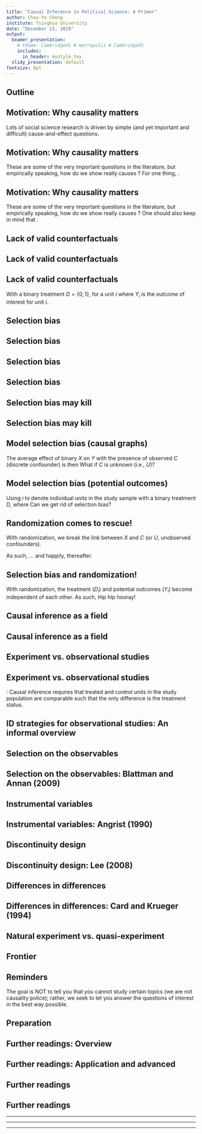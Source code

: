 ```yaml
---
title: "Causal Inference in Political Science: A Primer"
author: Chao-Yo Cheng
institute: Tsinghua University
date: "December 23, 2019"
output:
  beamer_presentation:
    # theme: CambridgeUS # metropolis # CambridgeUS
    includes:
      in_header: mystyle.tex
  slidy_presentation: default
fontsize: 8pt
---
```


## Outline

\begin{itemize}
  \item Why we should care about causality (hint: because it can be a matter of life and death)
  \item Causal inference: Definition and basic concepts
  \item Identification strategies: Experimental vs. observational studies
  \item Frontiers of causal inference: Bias, sensitivity, mediation, and many more
  \item Concluding remarks: Welcome to the club of causal inference
\end{itemize}

## Motivation: Why causality matters

Lots of social science research is driven by simple (and yet important and difficult) cause-and-effect questions.
\pause
\begin{itemize}
  \item American politics: Does incumbency status affect election outcomes? Does the history of black slavery still have an impact on people's attitudes toward the African American people? What is the impact of immigration?
  \vspace{0.1cm}
  \item Comparative politics: Do inter-state wars "make" states? Does the quality of elections influence political accountability? Does the descriptive representation of women and racial minorities in the legislature mitigate people's bias against them? Does affirmative action undermines the quality of bureaucracy?
  \vspace{0.1cm}
  \item Political economy: Do elite ties induce corruption? Does official corruption hinder economic growth? Do cash-transfer programs reduce poverty?
  \vspace{0.1cm}
  \item International relations: Does the diffusion of democracy contribute to world peace? Does international peacekeeping effort reduce conflicts? Does foreign aid work?
\end{itemize}

## Motivation: Why causality matters

These are some of the very important questions in the literature, but empirically speaking, how do we show \textbf{X} really causes \textbf{Y}?
\vspace{0.2cm}
\begin{figure}
  \centering
  \includegraphics[scale=0.2]{Figs/xy}
\end{figure}
\pause
For one thing, \textbf{causality is a very complex concept}.
\pause
\begin{itemize}
  \item Existence: Does \textbf{X} really cause \textbf{Y}?
  \item Importance: If yes, to how much degree does \textbf{X} matter?
  \item Mechanism: How and why does \textbf{X} affect \textbf{Y}?
\end{itemize}

## Motivation: Why causality matters

These are some of the very important questions in the literature, but empirically speaking, how do we show \textbf{X} really causes \textbf{Y}?
\vspace{0.2cm}
\begin{figure}
  \centering
  \includegraphics[scale=0.2]{Figs/xy}
\end{figure}
One should also keep in mind that \textbf{the real world is complicated}.
\pause
\begin{itemize}
  \item Lack of valid counterfactuals: "fundamental problem of causal inference" (Holland 1986).
  \item Selection bias: "correlation does not necessarily imply causation."
\end{itemize}

## Lack of valid counterfactuals

\begin{itemize}
  \item Example: John Stuart Mill's "Method of Difference."
  \pause
  \vspace{0.1cm}
  \item "Compares and contrasts cases with the same attributes but different outcomes and determines causality by finding an attribute that is present when an outcome occurs but that is absent in similar cases when the outcome does not occur" (Samuels 2012).
\end{itemize}

## Lack of valid counterfactuals

\vspace{0.3cm}
\begin{figure}
  \centering
  \includegraphics[scale=0.4]{Figs/mill}
\end{figure}
\begin{center}
  What causes Country 5 to go to war?
\end{center}

## Lack of valid counterfactuals

\begin{itemize}
  \item Ideally (and very optimistically) speaking, this could work, but we rarely have such comparisons in the social sciences.
  \item Even worse, in general, data cannot tell us when this situation holds, because we only get to observe one of the "potential outcomes" for each unit (?).
\end{itemize}
\pause
With a binary treatment $D=\{0,1\}$, for a unit $i$
\begin{equation}
  \begin{split}
  Y_i & =
  \begin{cases}
  Y_{1i} \quad \text{if} \quad D_i=1\\
  Y_{0i} \quad \text{if} \quad D_i=0
  \end{cases}\\
  & = Y_{0i} + (Y_{1i}-Y_{0i})D_i,
  \end{split}
\end{equation}
where $Y_i$ is the outcome of interest for unit $i$.

## Selection bias

\pause
\begin{figure}
  \centering
  \includegraphics[scale=0.6]{Figs/b1}
\end{figure}
\begin{itemize}
  \item On average, people who visit hospitals frequently have a higher death rate.
  \item Are hospitals sort of killing machines?
\end{itemize}

## Selection bias

\begin{figure}
  \centering
  \includegraphics[scale=0.61]{Figs/b2}
\end{figure}
\begin{itemize}
  \item On average, neighborhoods that have more police officers also see more residents killed by gun violence.
  \item Is the police department incompetent? Or even worse, are the police officers involved in some covert collusion with the local crime syndicate?
\end{itemize}

## Selection bias

\begin{figure}
  \centering
  \includegraphics[scale=0.61]{Figs/b3}
\end{figure}
\begin{itemize}
  \item On average, no statistically significant results exist to show that UN peacekeeping troops reduce the likelihood of communal violence.
  \item Is sending UN peacekeeping troops a waste of time and money?
\end{itemize}

## Selection bias

\begin{itemize}
  \item Almost always, treatment assignment (?) is determined by some systematic data generation process (DGP).
  \item Usually in real life, however, the exact assignment mechanism is not clear.
  \item In addition to causation, common causes of treatment and outcome will also lead to association.
\end{itemize}
\pause
\begin{figure}
  \centering
  \includegraphics[scale=0.5]{Figs/assn}
\end{figure}

## Selection bias may kill

\begin{itemize}
  \item Example: The pitfalls of "post-menopausal estrogen replacement therapy."
  \pause
  \item For decades, observational studies with regression adjustment have shown hormone replacement therapy seemed to reduce risk of heart attack.
  \item Among them, the Nurses' Health Study involved tens of thousands of participants, showed a 30\% lower risk of heart attack, and was the basis for many prescriptions of estrogen replacement (Grodstein and Stampfer 1998).
\end{itemize}

## Selection bias may kill

\begin{figure}
  \centering
  \includegraphics[scale=0.3]{Figs/nyt}
\end{figure}
\pause
\begin{itemize}
  \item In 2002, the Women's Health Initiative (WHI) was launched to study estrogen plus progesterone replacement therapy.
  \item Experiment showed a 40\% increase in risk of heart attack; the therapy also increased the risk of breast cancer and dementia. The US government had to halt the experiment and issued a new advice to physicians.
\end{itemize}

## Model selection bias (causal graphs)

\begin{figure}
  \centering
  \includegraphics[scale=0.4]{Figs/cxy}
\end{figure}
The average effect of binary $X$ on $Y$ with the presence of observed $C$ (discrete confounder) is then
\begin{equation}
\begin{split}
& E(Y_{X=1})-E(Y_{X=0}) = \\\vspace{0.1cm}
  & \quad \sum_C \underbrace{E(Y|X=1,C=c)P(C=c)}_{\text{observed treated units with stratum $c$}} - \sum_C \underbrace{E(Y|X=0,C=c)P(C=c)}_{\text{observed control units with stratum $c$}}.
\end{split}
\end{equation}
\pause What if $C$ is unknown (i.e., $U$)?

## Model selection bias (potential outcomes)

Using $i$ to denote individual units in the study sample with a binary treatment $D$,
\begin{equation}
\begin{split}
\underbrace{E[Y_i|D_i=1]-E[Y_i|D_i=0]}_{\text{Observed differences b/w treated and control}}
  & = \underbrace{E[Y_{1i}|D_i=1] - E[Y_{0i}|D_i=1]}_{\text{Avg treatment effect on the treated}} \\ 
  & \qquad + \underbrace{E[Y_{0i}|D_i=1] - E[Y_{0i}|D_i=0]}_{\text{Selection bias}},
\end{split}
\end{equation}
where
\begin{equation}
E[Y_{1i}|D_i=1] - E[Y_{0i}|D_i=1] = E[Y_{1i}-Y_{0i}|D_i=1].
\end{equation}
\pause
Can we get rid of selection bias?

## Randomization comes to rescue!

\pause
With randomization, we break the link between $X$ and $C$ (or $U$, unobserved confounders). 
\begin{figure}
  \centering
  \includegraphics[scale=0.4]{Figs/cxy2}
\end{figure}
As such,
\begin{equation}
E(Y_{X=1})-E(Y_{X=0}) = \underbrace{E(Y|X=1)}_{\text{observed treated units}} - \underbrace{E(Y|X=0)}_{\text{observed control units}}.
\end{equation}
... and happily, thereafter.

## Selection bias and randomization!

With randomization, the treatment ($D_i$) and potential outcomes ($Y_i$) become independent of each other. As such,
\begin{equation}
\begin{split}
\underbrace{E[Y_i|D_i=1]-E[Y_i|D_i=0]}_{\text{Observed differences b/w treated and control}}
  & = \underbrace{E[Y_{1i}|D_i=1] - E[Y_{0i}|D_i=1]}_{\text{Avg treatment effect on the treated}} \\ 
  & \qquad + \underbrace{E[Y_{0i}|D_i=1] - E[Y_{0i}|D_i=0]}_{\text{Selection bias}} \\
  & = E[Y_{1i}-Y_{0i}|D_i=1] + E[Y_{0i}] - E[Y_{0i}] \\
  & = E[Y_{1i}-Y_{0i}].
\end{split}
\end{equation}
Hip hip hooray!

## Causal inference as a field

\pause
\begin{itemize}
  \item Many say causal inference is the study of "counterfactuals."
  \vspace{0.1cm}
  \item We need to know when the data allow us to estimate a causal effect: "identification."
  \vspace{0.1cm}
  \begin{itemize}
    \item Obtain valid counterfactuals (i.e., comparable treated and control units).
    \vspace{0.1cm}
    \item Address the selection bias (i.e., exogenous variation in the treatment status).
  \end{itemize}
\end{itemize}

## Causal inference as a field

\begin{itemize}
  \item Identification of causal quantities without an experiment requires "assumptions" -- the combination of assumptions and data needed to render a valid causal conclusion.
  \vspace{0.1cm}
  \item Many identification assumptions are best made reasonable by carefully thought-out research designs.
  \vspace{0.1cm}
  \item "What is your identification strategy?" -- what are the assumptions that allow you to claim you've estimated a causal effect?
  \vspace{0.1cm}
  \pause
  \item \textbf{Identification does not on estimation strategies}.
  \vspace{0.1cm}
  \begin{itemize}
  \item If an effect is not identified, no estimation method will recover it.
  \vspace{0.1cm}
  \item Estimation methods (e.g., t-test, regression, matching, weighting, 2SLS, 3SLS, SEM, GMM, GEE, dynamic panel, etc.) are secondary to the identification assumptions.
  \end{itemize}
\end{itemize}

## Experiment vs. observational studies

\begin{itemize}
  \item Randomized experiment: well-defined treatment, clear distinction between covariates and outcomes, control of assignment mechanism.
  \begin{figure}
    \centering
    \includegraphics[scale=0.25]{Figs/end3}
  \end{figure}
  \begin{center}
    "That's a whoopsie!"
  \end{center}
\end{itemize}

## Experiment vs. observational studies

\begin{itemize}
  \item Randomized experiment: well-defined treatment, clear distinction between covariates and outcomes, control of assignment mechanism.
  \vspace{0.2cm}
  \item Good observational study: Well-defined treatment, clear distinction between covariates and outcomes, (nearly) precise knowledge of assignment mechanism.
  \vspace{0.2cm}
  \item Poor observational study: Hard to say when treatment began or what the treatment really is; distinction between covariates and outcomes is blurred; no precise knowledge of assignment mechanism.
\end{itemize}
\vspace{0.2cm}
\pause
\textbf{The bottom line}: Causal inference requires that treated and control units in the study population are comparable such that the only difference is the treatment status.

## ID strategies for observational studies: An informal overview

\begin{itemize}
  \item Selection on the observables (SOO).
  \item Instrumental variables (IV).
  \item Regression discontinuity design (RDD).
  \item Difference-in-difference (DID).
  \item ... and many more (e.g., fixed effect regressions and synthetic control)
\end{itemize}

## Selection on the observables

\begin{itemize}
  \item Causal inference in observational studies often rests upon this "SOO" assumption.
  \item The intuition is to approximate a randomized experiment when one takes into account the observariable covariates. That is, $\forall x \in X$,
  \begin{itemize}
  \vspace{0.1cm}
    \item Conditional ignorability; $\{Y_i(0),Y_i(1)\} \perp D_i | X_i$
    \item Common support; $0<Pr(D_i=1|X_i=x)<1$
  \end{itemize}
  \item Many estimation tools are available (e.g., matching, propensity score, weighting, regression, etc.)
\end{itemize}

## Selection on the observables: Blattman and Annan (2009)

\vspace{0.1cm}
\begincols
\begincol{.45\textwidth}
  \begin{itemize}
  \item The question: What is the impact of abduction by the rebel group (LRA) on education?
  \vspace{0.1cm}
  \item The context:
  \begin{itemize}
    \item 60,000 to 80,000 youth are estimated to have been abducted.
    \item More than a quarter of males currently aged 14 to 30 in the study region were abducted for at least two weeks.
    \item Youth were typically taken by roving groups of 10 to 20 rebels during night raids on rural homes.
  \end{itemize}
  \vspace{0.1cm}
  \item ID strategy: SOO. Abduction was large-scale and seemingly indiscriminate (?).
  \end{itemize}
\endcol
\begincol{.5\textwidth}
  \begin{figure}
  \includegraphics[scale=0.4]{Figs/uganda}
  \end{figure}
\endcol
\endcols

## Instrumental variables

\begin{itemize}
  \item The goal is to seek exogenous influences on treatment "taking."
  \item Basic intuition for all causal IV work can be thought about in terms of a "randomized encouragement design" (e.g., eating pizza and happiness).
  \item A lot of assumptions: Exclusion, relevance, random first stage, monotonicity (no defier), and so on so forth.
\vspace{0.1cm}
\end{itemize}
\begin{figure}
  \centering
  \includegraphics[scale=0.15]{Figs/iv}
\end{figure}

## Instrumental variables: Angrist (1990)

\begin{itemize}
  \item The question: What is the effect of military service on civilian earnings?
  \item The context: The veterans of Vietnam Wars. Draft eligibility is random and affected the probability of enrollment.
  \item ID strategy: Instrumental variable.
\end{itemize}
\begin{figure}
  \centering
  \includegraphics[scale=0.3]{Figs/vietnam}
\end{figure}

## Discontinuity design

\begin{itemize}
  \item A fairly old idea (Thistlethwaite and Campbell 1960) but has experienced a renaissance in recent years.
  \item Treatment assignment is not random, but the rule influencing how units are assigned is somewhat known.
  \begin{itemize}
    \item Forcing or running variable
    \item Cutpoint and bandwidth
  \end{itemize}
  \item Assumptions: units cannot self-sort around the cut point; continuity vs discontinuity; as-if random (?).
  \item High internal validity (see e.g. Cook, Shadish, Wong 2008). Why?
\end{itemize}
\begin{figure}
  \centering
  \includegraphics[scale=0.2]{Figs/rddfake}
\end{figure}

## Discontinuity design: Lee (2008)

\begin{itemize}
  \item The question: Does incumbency status affect election results?
  \item The context: US congressional elections. Close elections (?) provide the opportunity for regression discontinuity.
  \item ID strategy: RDD. Requires that continuity in covariates and potential outcomes.
\end{itemize}
\begin{figure}
  \centering
  \includegraphics[scale=0.43]{Figs/rddlee}
\end{figure}

## Differences in differences

\begin{itemize}
  \item The goal is to identify the treatment effect between two groups in two time periods (before and after).
  \item Differences in differences refers to the difference between $t=0$ to $t=1$ changes in treatment and control groups.
  \item Caveats: Time is tricky as treatment; parallel trends are hard to defend.
\end{itemize}
\begin{figure}
  \centering
  \includegraphics[scale=0.4]{Figs/did}
\end{figure}

## Differences in differences: Card and Krueger (1994)

\begin{itemize}
  \item The question: Do higher minimum wages reduce low-wage employment?
  \item Card and Krueger (1994) consider impact of New Jersey's 1992 minimum wage increase from \$4.25 to \$5.05 per hour.
  \item Compare employment in 410 fast-food restaurants in New Jersey and eastern Pennsylvania before and after the rise.
\end{itemize}
\begin{figure}
  \centering
  \includegraphics[scale=0.4]{Figs/didmap}
\end{figure}

## Natural experiment vs. quasi-experiment

\begin{itemize}
	\item Natural experiments (Dunning 2012): the treatment may be truly randomized or merely as-if randomized. This is by design a heterogeneous category that includes natural experiments that do not fall into the next two types. (RD and IV)
	\vspace{0.2cm}
	\item "Quasi-experiments" (Campbell and Stanley 1966): No presumption that policy interventions have been assigned at random or as-if random, and yet somehow the treated and control units are still comparable. (SOO and DID)
\end{itemize}

## Frontier

\begin{itemize}
  \item Sensitivity analysis, bias analysis, and mediation analysis
  \item Non-conventional treatment regime
  \item Internal vs. external validity
  \item Machine learning and counterfactuals
\end{itemize}

## Reminders

\begin{itemize}
  \item State the "causal" question of interest: Policy-relevant and/or theoretically important.
  \item Know the assumptions you need to support the causal claim of interest.
  \item Design your research to maximize the credibility of causal claims -- know where your study falls on the credibility spectrum.
  \item Master the tools for testing to maximize the credibility of causal claims.
  \item Be aware of the priority: Existence, magnitude, and/or mechanisms?
\end{itemize}
\pause
\vspace{0.3cm}
The goal is NOT to tell you that you cannot study certain topics (we are not causality police); rather, we seek to let you answer the questions of interest in the best way possible.

## Preparation

\begin{itemize}
  \item Probability theory
  \item Multivariate calculus
  \item Linear regression
  \item Linear algebra
  \item Statistical computing (e.g., \texttt{R})
\end{itemize}

## Further readings: Overview

\vspace{0.3cm}
\begin{figure}
  \centering
  \includegraphics[scale=0.42]{Figs/book1}
\end{figure}

## Further readings: Application and advanced

\vspace{0.3cm}
\begin{figure}
  \centering
  \includegraphics[scale=0.35]{Figs/book2}
\end{figure}

## Further readings

\vspace{0.25cm}
\begin{figure}
  \centering
  \includegraphics[scale=0.3]{Figs/why}
\end{figure}
\begin{center}
In April 2019, Professor Judea Pearl from UCLA is elected as an American Statistical Association Fellow.
\end{center}

## Further readings

\vspace{0.2cm}
\begin{figure}
  \centering
  \includegraphics[scale=0.3]{Figs/act}
\end{figure}
\vspace{0.2cm}
\begin{center}
  "How do we decide that someone is to blame for some misfortune, or that someone deserves credit for a favorable turn of events?"
\end{center}

---

\vspace{0.6cm}
\begin{figure}
  \centering
  \includegraphics[scale=0.5]{Figs/end1}
\end{figure}
\begin{center}
  Where went wrong? What can we do?
\end{center}

---

\vspace{0.6cm}
\begin{figure}
  \centering
  \includegraphics[scale=0.26]{Figs/dag}
\end{figure}
\begin{center}
  What is the minimum number of covariates one would need to estimate the effect of \textbf{E} on \textbf{D}?
\end{center}

---

\vspace{0.6cm}
\begin{figure}
  \centering
  \includegraphics[scale=0.6]{Figs/end2}
\end{figure}
\vspace{0.1cm}
\begin{center}
  \texttt{ccheng615@tsinghua.edu.cn}
\end{center}
